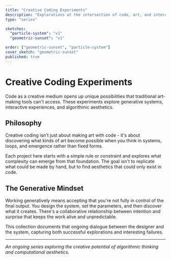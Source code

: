 ```yaml
---
title: "Creative Coding Experiments"  
description: "Explorations at the intersection of code, art, and interaction design."
type: "series"

sketches:
  "particle-system": "v1"
  "geometric-sunset": "v1"

order: ["geometric-sunset", "particle-system"]
cover_sketch: "geometric-sunset"
published: true
---
```


# Creative Coding Experiments

Code as a creative medium opens up unique possibilities that traditional art-making tools can't access. These experiments explore generative systems, interactive experiences, and algorithmic aesthetics.

## Philosophy

Creative coding isn't just about making art with code - it's about discovering what kinds of art become possible when you think in systems, loops, and emergence rather than fixed forms.

Each project here starts with a simple rule or constraint and explores what complexity can emerge from that foundation. The goal isn't to replicate what could be made by hand, but to find aesthetics that could only exist in code.

## The Generative Mindset

Working generatively means accepting that you're not fully in control of the final output. You design the system, set the parameters, and then discover what it creates. There's a collaborative relationship between intention and surprise that keeps the work alive and unpredictable.

This collection documents that ongoing dialogue between the designer and the system, capturing both successful explorations and interesting failures.

---

*An ongoing series exploring the creative potential of algorithmic thinking and computational aesthetics.*